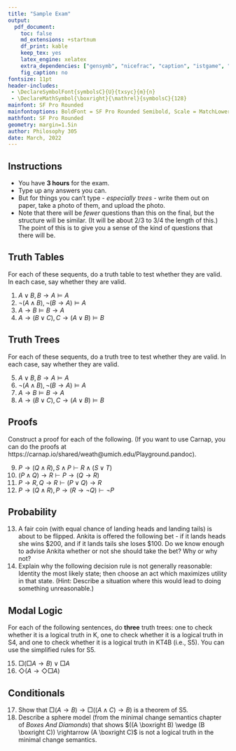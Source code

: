 ```yaml
---
title: "Sample Exam"
output:
  pdf_document:
    toc: false
    md_extensions: +startnum
    df_print: kable
    keep_tex: yes
    latex_engine: xelatex
    extra_dependencies: ["gensymb", "nicefrac", "caption", "istgame", "mathastext"]
    fig_caption: no
fontsize: 11pt
header-includes: 
 - \DeclareSymbolFont{symbolsC}{U}{txsyc}{m}{n}
 - \DeclareMathSymbol{\boxright}{\mathrel}{symbolsC}{128}
mainfont: SF Pro Rounded
mainfontoptions: BoldFont = SF Pro Rounded Semibold, Scale = MatchLowercase
mathfont: SF Pro Rounded
geometry: margin=1.5in
author: Philosophy 305
date: March, 2022
---
```


## Instructions

- You have **3 hours** for the exam. 
- Type up any answers you can.
- But for things you can't type - _especially trees_ - write them out on paper, take a photo of them, and upload the photo.
- Note that there will be *fewer* questions than this on the final, but the structure will be similar. (It will be about 2/3 to 3/4 the length of this.) The point of this is to give you a sense of the kind of questions that there will be.

## Truth Tables

For each of these sequents, do a truth table to test whether they are valid. In each case, say whether they are valid.

1. $A \vee B, B \rightarrow A \vDash A$
2. $\neg (A \wedge B), \neg (B \rightarrow A) \vDash A$
3. $A \rightarrow B \vDash B \rightarrow A$
4. $A \rightarrow (B \vee C), C \rightarrow (A \vee B) \vDash B$

## Truth Trees

For each of these sequents, do a truth tree to test whether they are valid. In each case, say whether they are valid.

5. $A \vee B, B \rightarrow A \vDash A$
6. $\neg (A \wedge B), \neg (B \rightarrow A) \vDash A$
7. $A \rightarrow B \vDash B \rightarrow A$
8. $A \rightarrow (B \vee C), C \rightarrow (A \vee B) \vDash B$


\newpage

## Proofs

Construct a proof for each of the following. (If you want to use Carnap, you can do the proofs at https://carnap.io/shared/weath@umich.edu/Playground.pandoc).

9. $P \rightarrow (Q \wedge R), S \wedge P \vdash R \wedge (S \vee T)$ 
10. $(P \wedge Q) \rightarrow R \vdash P \rightarrow (Q \rightarrow R)$
11. $P \rightarrow R, Q \rightarrow R \vdash (P \vee Q) \rightarrow R$
12. $P \rightarrow (Q \wedge R), P \rightarrow (R \rightarrow \neg Q) \vdash \neg P$

## Probability

13. A fair coin (with equal chance of landing heads and landing tails) is about to be flipped. Ankita is offered the following bet - if it lands heads she wins $200, and if it lands tails she loses $100. Do we know enough to advise Ankita whether or not she should take the bet? Why or why not?
14. Explain why the following decision rule is not generally reasonable: Identity the most likely state; then choose an act which maximizes utility in that state. (Hint: Describe a situation where this would lead to doing something unreasonable.)

## Modal Logic

For each of the following sentences, do **three** truth trees: one to check whether it is a logical truth in K, one to check whether it is a logical truth in S4, and one to check whether it is a logical truth in KT4B (i.e., S5). You can use the simplified rules for S5.

15. $\Box(\Box A \rightarrow B) \vee \Box A$
16. $\Diamond(A \rightarrow \Diamond \Box A)$

## Conditionals

17. Show that $\Box (A \rightarrow B) \rightarrow \Box ((A \wedge C) \rightarrow B)$ is a theorem of S5.
18. Describe a sphere model (from the minimal change semantics chapter of _Boxes And Diamonds_) that shows $((A \boxright B) \wedge (B \boxright C)) \rightarrow (A  \boxright C)$ is not a logical truth in the minimal change semantics.
